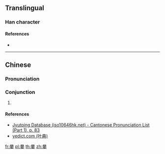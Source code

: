 ==Translingual==

===Han character===
{{Han char|rn=30|rad=口|as=11|sn=14|four=|canj=RCMWV|ids=⿱只要}}

====References====
* {{Han ref|kx=0206.201|hdz=10677.140|uh=5626|ud=22054}}

----

==Chinese==
{{zh-forms}}

===Pronunciation===
{{zh-pron
|m=jiào
|c=ziu3
|h=pfs=
|md=
|mn=
|w=
|mc=
|oc=
|cat=conj
}}

===Conjunction===
{{zh-con}}

# {{lb|zh|dialectal}} {{contraction of|只要|lang=zh}}

====References====
* [http://www.iso10646hk.net/jp/document/download.jsp Jyutping Database (iso10646hk.net) - Cantonese Pronunciation List (Part 1), p. 83]
* [http://yedict.com/htm/56/5626.htm yedict.com (叶典)]

[[fr:嘦]]
[[pl:嘦]]
[[th:嘦]]
[[zh:嘦]]